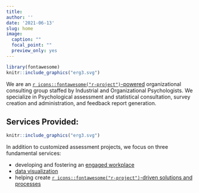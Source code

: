 ```yaml
---
title: 
author: ''
date: '2021-06-13'
slug: home
image:
  caption: ""
  focal_point: ""
  preview_only: yes
---
```


```r

library(fontawesome)
knitr::include_graphics("erg3.svg")
```

We are an [`r icons::fontawesome("r-project")`-powered](https://cran.r-project.org/) organizational consulting group staffed by Industrial and Organizational Psychologists. We specialize in Psychological assessment and statistical consultation, survey creation and administration, and feedback report generation.  

## Services Provided:  

```r
knitr::include_graphics("erg3.svg")
```

In addition to customized assessment projects, we focus on three fundamental services:

+ developing and fostering an [engaged workplace](https://ergreports.com/workforce-engagement/)  
+ [data visualization](https://ergreports.com/testing/)
+ helping create [`r icons::fontawesome("r-project")`-driven solutions and processes](https://ergreports.com/references/)

